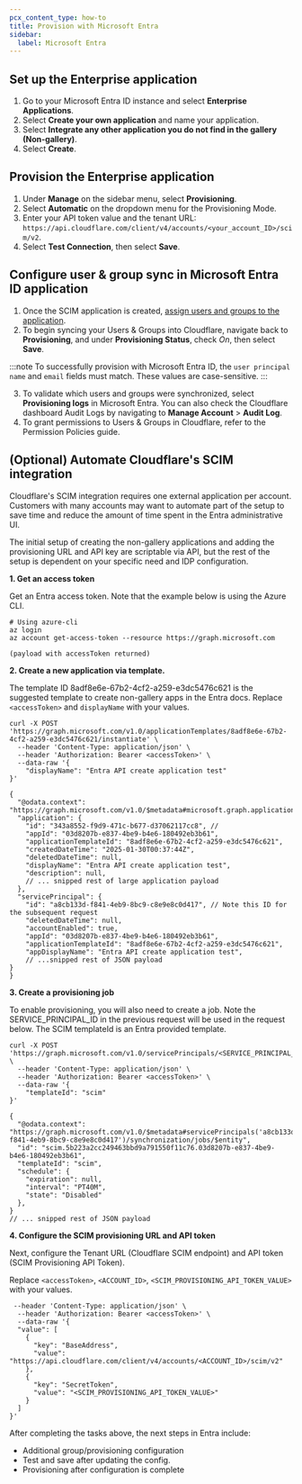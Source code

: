 ```yaml
---
pcx_content_type: how-to
title: Provision with Microsoft Entra
sidebar:
  label: Microsoft Entra
---
```



<Render file="idp-group-deprecation" />

## Set up the Enterprise application

1. Go to your Microsoft Entra ID instance and select **Enterprise Applications**.
2. Select **Create your own application** and name your application.
3. Select **Integrate any other application you do not find in the gallery (Non-gallery)**.
4. Select **Create**.

## Provision the Enterprise application

1. Under **Manage** on the sidebar menu, select **Provisioning**.
2. Select **Automatic** on the dropdown menu for the Provisioning Mode.
3. Enter your API token value and the tenant URL: `https://api.cloudflare.com/client/v4/accounts/<your_account_ID>/scim/v2`.
4. Select **Test Connection**, then select **Save**.

## Configure user & group sync in Microsoft Entra ID application

1. Once the SCIM application is created, [assign users and groups to the application](https://learn.microsoft.com/en-us/entra/identity/enterprise-apps/assign-user-or-group-access-portal?pivots=portal).
2. To begin syncing your Users & Groups into Cloudflare, navigate back to **Provisioning**, and under **Provisioning Status**, check *On*, then select **Save**. 

:::note
To successfully provision with Microsoft Entra ID, the `user principal name` and `email` fields must match. These values are case-sensitive.
:::

3. To validate which users and groups were synchronized, select **Provisioning logs** in Microsoft Entra. You can also check the Cloudflare dashboard Audit Logs by navigating to **Manage Account** > **Audit Log**. 
4. To grant permissions to Users & Groups in Cloudflare, refer to the Permission Policies guide.


## (Optional) Automate Cloudflare's SCIM integration

Cloudflare's SCIM integration requires one external application per account. Customers with many accounts may want to automate part of the setup to save time and reduce the amount of time spent in the Entra administrative UI.

The initial setup of creating the non-gallery applications and adding the provisioning URL and API key are scriptable via API, but the rest of the setup is dependent on your specific need and IDP configuration.

**1. Get an access token**

Get an Entra access token. Note that the example below is using the Azure CLI.

```
# Using azure-cli
az login
az account get-access-token --resource https://graph.microsoft.com

(payload with accessToken returned)
```
**2. Create a new application via template.**

The template ID 8adf8e6e-67b2-4cf2-a259-e3dc5476c621 is the suggested template to create non-gallery apps in the Entra docs. Replace `<accessToken>` and `displayName` with your values.

```curl title="Example request"
curl -X POST 'https://graph.microsoft.com/v1.0/applicationTemplates/8adf8e6e-67b2-4cf2-a259-e3dc5476c621/instantiate' \
  --header 'Content-Type: application/json' \
  --header 'Authorization: Bearer <accessToken>' \
  --data-raw '{
    "displayName": "Entra API create application test"
}'
```

```curl title="Example response"
{
  "@odata.context": "https://graph.microsoft.com/v1.0/$metadata#microsoft.graph.applicationServicePrincipal",
  "application": {
    "id": "343a8552-f9d9-471c-b677-d37062117cc8", //
    "appId": "03d8207b-e837-4be9-b4e6-180492eb3b61",
    "applicationTemplateId": "8adf8e6e-67b2-4cf2-a259-e3dc5476c621",
    "createdDateTime": "2025-01-30T00:37:44Z",
    "deletedDateTime": null,
    "displayName": "Entra API create application test",
    "description": null,
    // ... snipped rest of large application payload
  },
  "servicePrincipal": {
    "id": "a8cb133d-f841-4eb9-8bc9-c8e9e8c0d417", // Note this ID for the subsequent request 
    "deletedDateTime": null,
    "accountEnabled": true,
    "appId": "03d8207b-e837-4be9-b4e6-180492eb3b61",
    "applicationTemplateId": "8adf8e6e-67b2-4cf2-a259-e3dc5476c621",
    "appDisplayName": "Entra API create application test",
	// ...snipped rest of JSON payload
}
}
```

**3. Create a provisioning job**

To enable provisioning, you will also need to create a job. Note the SERVICE_PRINCIPAL_ID in the previous request will be used in the request below. The SCIM templateId is an Entra provided template.

```curl title="Example request"
curl -X POST 'https://graph.microsoft.com/v1.0/servicePrincipals/<SERVICE_PRINCIPAL_ID>/synchronization/jobs' \
  --header 'Content-Type: application/json' \
  --header 'Authorization: Bearer <accessToken>' \
  --data-raw '{ 
    "templateId": "scim"
}'
```

```curl title="Example response"
{
  "@odata.context": "https://graph.microsoft.com/v1.0/$metadata#servicePrincipals('a8cb133d-f841-4eb9-8bc9-c8e9e8c0d417')/synchronization/jobs/$entity",
  "id": "scim.5b223a2cc249463bbd9a791550f11c76.03d8207b-e837-4be9-b4e6-180492eb3b61",
  "templateId": "scim",
  "schedule": {
    "expiration": null,
    "interval": "PT40M",
    "state": "Disabled"
  },
}
// ... snipped rest of JSON payload
```

**4. Configure the SCIM provisioning URL and API token**

Next, configure the Tenant URL (Cloudflare SCIM endpoint) and API token (SCIM Provisioning API Token). 

Replace `<accessToken>`, `<ACCOUNT_ID>`, `<SCIM_PROVISIONING_API_TOKEN_VALUE>` with your values.

```curl title="Example request"
 --header 'Content-Type: application/json' \
  --header 'Authorization: Bearer <accessToken>' \
  --data-raw '{
  "value": [
    {
      "key": "BaseAddress",
      "value": "https://api.cloudflare.com/client/v4/accounts/<ACCOUNT_ID>/scim/v2"
    },
    {
      "key": "SecretToken",
      "value": "<SCIM_PROVISIONING_API_TOKEN_VALUE>"
    }
  ]
}'
```

After completing the tasks above, the next steps in Entra include:

- Additional group/provisioning configuration
- Test and save after updating the config.
- Provisioning after configuration is complete
